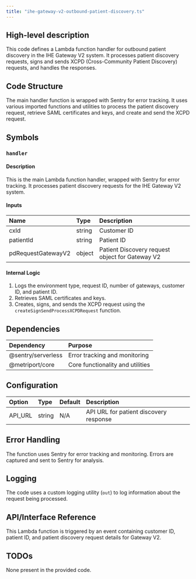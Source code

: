```yaml
---
title: "ihe-gateway-v2-outbound-patient-discovery.ts"
---
```


## High-level description
This code defines a Lambda function handler for outbound patient discovery in the IHE Gateway V2 system. It processes patient discovery requests, signs and sends XCPD (Cross-Community Patient Discovery) requests, and handles the responses.

## Code Structure
The main handler function is wrapped with Sentry for error tracking. It uses various imported functions and utilities to process the patient discovery request, retrieve SAML certificates and keys, and create and send the XCPD request.

## Symbols

### `handler`
#### Description
This is the main Lambda function handler, wrapped with Sentry for error tracking. It processes patient discovery requests for the IHE Gateway V2 system.

#### Inputs
| Name | Type | Description |
|:-----|:-----|:------------|
| cxId | string | Customer ID |
| patientId | string | Patient ID |
| pdRequestGatewayV2 | object | Patient Discovery request object for Gateway V2 |

#### Internal Logic
1. Logs the environment type, request ID, number of gateways, customer ID, and patient ID.
2. Retrieves SAML certificates and keys.
3. Creates, signs, and sends the XCPD request using the `createSignSendProcessXCPDRequest` function.

## Dependencies
| Dependency | Purpose |
|:-----------|:--------|
| @sentry/serverless | Error tracking and monitoring |
| @metriport/core | Core functionality and utilities |

## Configuration
| Option | Type | Default | Description |
|:-------|:-----|:--------|:------------|
| API_URL | string | N/A | API URL for patient discovery response |

## Error Handling
The function uses Sentry for error tracking and monitoring. Errors are captured and sent to Sentry for analysis.

## Logging
The code uses a custom logging utility (`out`) to log information about the request being processed.

## API/Interface Reference
This Lambda function is triggered by an event containing customer ID, patient ID, and patient discovery request details for Gateway V2.

## TODOs
None present in the provided code.